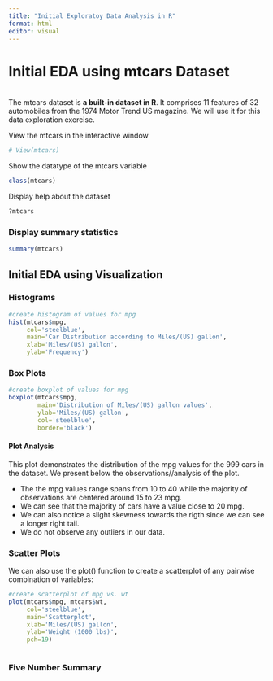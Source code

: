```yaml
---
title: "Initial Exploratoy Data Analysis in R"
format: html
editor: visual
---
```


# Initial EDA using mtcars Dataset

\
The mtcars dataset is **a built-in dataset in R**. It comprises 11 features of 32 automobiles from the 1974 Motor Trend US magazine. We will use it for this data exploration exercise.

View the mtcars in the interactive window

```r
# View(mtcars)
```

Show the datatype of the mtcars variable

```r
class(mtcars)
```

Display help about the dataset

```r
?mtcars
```

### Display summary statistics

```r
summary(mtcars)
```

## Initial EDA using Visualization

### Histograms

```r
#create histogram of values for mpg
hist(mtcars$mpg,
     col='steelblue',
     main='Car Distribution according to Miles/(US) gallon',
     xlab='Miles/(US) gallon',
     ylab='Frequency')
```

### Box Plots

```r
#create boxplot of values for mpg
boxplot(mtcars$mpg,
        main='Distribution of Miles/(US) gallon values',
        ylab='Miles/(US) gallon',
        col='steelblue',
        border='black')
```

#### Plot Analysis

This plot demonstrates the distribution of the mpg values for the 999 cars in the dataset. We present below the observations//analysis of the plot.

-   The the mpg values range spans from 10 to 40 while the majority of observations are centered around 15 to 23 mpg.
-   We can see that the majority of cars have a value close to 20 mpg.
-   We can also notice a slight skewness towards the rigth since we can see a longer right tail.
-   We do not observe any outliers in our data.

### Scatter Plots

We can also use the plot() function to create a scatterplot of any pairwise combination of variables:

```r
#create scatterplot of mpg vs. wt
plot(mtcars$mpg, mtcars$wt,
     col='steelblue',
     main='Scatterplot',
     xlab='Miles/(US) gallon',
     ylab='Weight (1000 lbs)',
     pch=19)
```

```r

```

### Five Number Summary
